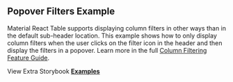 
<Head>
  <title>{'Popover Filters Example - Material React Table V3 Docs'}</title>
  <meta
    name="description"
    content="An example of Material React Table which shows an excel-like column filters."
  />
  <meta
    property="og:title"
    content="Popover Filters Material React Table Example"
  />
  <meta
    property="og:description"
    content="An example of Material React Table which shows an excel-like column filters."
  />
</Head>

## Popover Filters Example

Material React Table supports displaying column filters in other ways than in the default sub-header location. This example shows how to only display column filters when the user clicks on the filter icon in the header and then display the filters in a popover. Learn more in the full [Column Filtering Feature Guide](/docs/guides/column-filtering).

<Examples isPage />

View Extra Storybook **[Examples](https://www.material-react-table.dev/?path=/story/prop-playground--default)**
